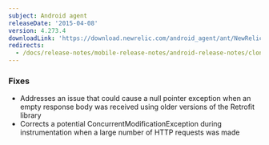 ```yaml
---
subject: Android agent
releaseDate: '2015-04-08'
version: 4.273.4
downloadLink: 'https://download.newrelic.com/android_agent/ant/NewRelic_Android_Agent_4.273.4.zip'
redirects:
  - /docs/release-notes/mobile-release-notes/android-release-notes/clone-android-42730
---
```


### Fixes

* Addresses an issue that could cause a null pointer exception when an empty response body was received using older versions of the Retrofit library
* Corrects a potential ConcurrentModificationException during instrumentation when a large number of HTTP requests was made
